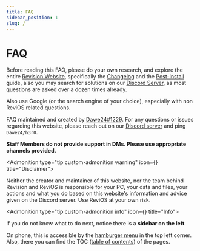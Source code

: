```yaml
---
title: FAQ
sidebar_position: 1
slug: /
---
```



# FAQ

Before reading this FAQ, please do your own research, and explore the entire [Revision Website](/), specifically the [Changelog](/changelog) and the [Post-Install](/post-install) guide, also you may search for solutions on our [Discord Server](https://discord.gg/962y4pU), as most questions are asked over a dozen times already.

Also use Google (or the search engine of your choice), especially with non ReviOS related questions.

FAQ maintained and created by [Dawe24#1229](https://discord.com/users/310497849274007553). For any questions or issues regarding this website, please reach out on our [Discord server](https://discord.gg/962y4pU) and ping `Dawe24/h3r0`. 

**Staff Members do not provide support in DMs. Please use appropriate channels provided.**


<Admonition type="tip custom-admonition warning" icon={<i class="fa-solid fa-triangle-exclamation fa-lg"></i>} title="Disclaimer">
  <p>
    Neither the creator and maintainer of this website, nor the team behind Revision and ReviOS is responsible for your PC, your data and files, your actions and what you do based on this website's information and advice given on the Discord server. Use ReviOS at your own risk.
  </p>
</Admonition>

<Admonition type="tip custom-admonition info" icon={<i class="fa-regular fa-circle-info fa-lg"></i>} title="Info">
  <p>
    If you do not know what to do next, notice there is a <b>sidebar on the left</b>.
    <p> </p>
    On phone, this is accessible by the <a href="https://en.wikipedia.org/wiki/Hamburger_button">hamburger menu</a> in the top left corner. Also, there you can find the TOC (<a href="https://en.wikipedia.org/wiki/Table_of_contents">table of contents</a>) of the pages.
  </p>
</Admonition>